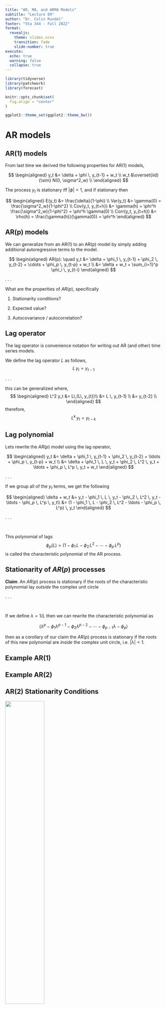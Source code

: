 ```yaml
---
title: "AR, MA, and ARMA Models"
subtitle: "Lecture 09"
author: "Dr. Colin Rundel"
footer: "Sta 344 - Fall 2022"
format:
  revealjs:
    theme: slides.scss
    transition: fade
    slide-number: true
execute:
  echo: true
  warning: false
  collapse: true
---
```

  
```r
library(tidyverse)
library(patchwork)
library(forecast)

knitr::opts_chunk$set(
  fig.align = "center"
)

ggplot2::theme_set(ggplot2::theme_bw())
```

# AR models

## AR(1) models

From last time we derived the following properties for AR(1) models,

$$
\begin{aligned}
y_t &= \delta + \phi \, y_{t-1} + w_t  \\
w_t &\overset{iid}{\sim} N(0, \sigma^2_w) \\
\end{aligned}
$$

The process $y_t$ is stationary iff $|\phi| < 1$, and if stationary then

$$
\begin{aligned}
E(y_t) &= \frac{\delta}{1-\phi} \\
Var(y_t) &= \gamma(0) =  \frac{\sigma^2_w}{1-\phi^2} \\
Cov(y_t, y_{t+h}) &= \gamma(h)
                  = \phi^h \frac{\sigma^2_w}{1-\phi^2}
                  = \phi^h \gamma(0) \\
Corr(y_t, y_{t+h}) &= \rho(h) = \frac{\gamma(h)}{\gamma(0)}
                   = \phi^h
\end{aligned}
$$


## AR(p) models

We can generalize from an AR(1) to an AR(p) model by simply adding additional autoregressive terms to the model.

$$
\begin{aligned}
AR(p): \quad y_t 
  &= \delta + \phi_1 \, y_{t-1} + \phi_2 \, y_{t-2} + \cdots + \phi_p \, y_{t-p} + w_t  \\
  &= \delta + w_t + \sum_{i=1}^p \phi_i \, y_{t-i}
\end{aligned}
$$

. . .

What are the properities of $AR(p)$, specifically

1. Stationarity conditions?

2. Expected value?

3. Autocovariance / autocorrelation?


## Lag operator

The lag operator is convenience notation for writing out AR (and other) time series models.

We define the lag operator $L$ as follows,
$$L \, y_t = y_{t-1}$$

. . .

this can be generalized where,
$$
\begin{aligned}
L^2 y_t &= L\,(L\, y_{t})\\
        &= L \, y_{t-1} \\
        &= y_{t-2} \\
\end{aligned}
$$
therefore,
$$L^k \, y_t = y_{t-k}$$

## Lag polynomial

Lets rewrite the $AR(p)$ model using the lag operator,

$$
\begin{aligned}
y_t &= \delta + \phi_1 \, y_{t-1} + \phi_2 \, y_{t-2} + \ldots + \phi_p \, y_{t-p} + w_t  \\
    &= \delta + \phi_1 \, L \, y_t + \phi_2 \, L^2 \, y_t + \ldots + \phi_p \, L^p \, y_t + w_t
\end{aligned}
$$

. . .

If we group all of the $y_t$ terms, we get the following

$$
\begin{aligned}
\delta + w_t &= y_t - \phi_1 \, L \, y_t - \phi_2 \, L^2 \, y_t - \ldots - \phi_p \, L^p \, y_t\\
             &= (1 - \phi_1 \, L - \phi_2 \, L^2 - \ldots - \phi_p \, L^p) \, y_t
\end{aligned}
$$

. . .

$$~$$

This polynomial of lags 
$$\phi_p(L) = (1 - \phi_1 \, L - \phi_2 \, L^2 - \cdots - \phi_p \, L^p)$$ 
is called the characteristic polynomial of the AR process.


## Stationarity of $AR(p)$ processes

**Claim**: An $AR(p)$ process is stationary if the roots of the characteristic polynomial lay *outside* the complex unit circle

. . .

<br/>

If we define $\lambda = 1/L$ then we can rewrite the characteristic polynomial as

$$ (\lambda^p - \phi_1 \lambda^{p-1} - \phi_2 \lambda^{p-2} - \cdots - \phi_{p-1} \lambda - \phi_p) $$

then as a corollary of our claim the $AR(p)$ process is stationary if the roots of this new polynomial are *inside* the complex unit circle, i.e. $|\lambda| < 1$.

## Example AR(1)



## Example AR(2)




## AR(2) Stationarity Conditions

![](imgs/Lec09/ar2_conditions.png){fig-align="center" width="50%"}

::: {.aside}
From Shumway & Stofer 4th ed.
:::


## Proof Sketch

We can rewrite the $AR(p)$ model into an $AR(1)$ form using matrix notation

$$
y_t = \delta + \phi_1 \, y_{t-1} + \phi_2 \, y_{t-2} + \cdots + \phi_p \, y_{t-p} + w_t  \\
\boldsymbol\xi_t = \boldsymbol{\delta} + \boldsymbol{F} \, \boldsymbol\xi_{t-1} + \boldsymbol w_t
$$
where

:::: {.columns .small}
::: {.column width='50%'}
$$
\begin{aligned}
\underset{p \times 1}{\boldsymbol\xi_t} &= [y_t, y_{t-1}, y_{t-2}, \ldots, y_{t-p+1}]' \\
\underset{p \times 1}{\boldsymbol\delta} &= [\delta, 0, 0,\ldots, 0]'\\
\underset{p \times 1}{\boldsymbol{w}_{t}} &= [w_t, 0, 0,\ldots, 0]' \\
\end{aligned}
$$
:::

::: {.column width='50%'}
$$
\begin{aligned}
\underset{p \times p}{\boldsymbol{F}} &= 
\begin{bmatrix}
\phi_1 & \phi_2 & \phi_3 & \cdots & \phi_{p-1} & \phi_p \\
1 & 0 & 0 & \cdots & 0 & 0 \\
0 & 1 & 0 & \cdots & 0 & 0 \\
\vdots & \vdots & \vdots & \cdots & \vdots & \vdots \\
0 & 0 & 0 & \cdots & 1 & 0 \\
\end{bmatrix} 
\end{aligned}
$$
:::
::::




## Putting it together

::: {.medium}
\begin{aligned}
\begin{bmatrix}
y_t \\
y_{t-1} \\
y_{t-2} \\
\vdots \\
y_{t-p+1}
\end{bmatrix} 
&=
\begin{bmatrix}
\delta \\
0 \\
0 \\
\vdots \\
0
\end{bmatrix}
+
\begin{bmatrix}
\phi_1 & \phi_2 & \phi_3 & \cdots & \phi_{p-1} & \phi_p \\
1 & 0 & 0 & \cdots & 0 & 0 \\
0 & 1 & 0 & \cdots & 0 & 0 \\
\vdots & \vdots & \vdots & \cdots & \vdots & \vdots \\
0 & 0 & 0 & \cdots & 1 & 0 \\
\end{bmatrix} 
\begin{bmatrix}
y_{t-1} \\
y_{t-2} \\
y_{t-3} \\
\vdots \\
y_{t-p}
\end{bmatrix} 
+
\begin{bmatrix}
w_t \\
0 \\
0 \\
\vdots \\
0
\end{bmatrix} \\
\\
&=
\begin{bmatrix}
\delta + w_t + \sum_{i=1}^p \phi_i \, y_{t-i} \\
y_{t-1} \\
y_{t-2} \\
\vdots \\
y_{t-p+1}
\end{bmatrix}
\end{aligned}
:::

## Proof sketch (cont.)

So just like the original $AR(1)$ we can expand out the autoregressive equation

$$
\begin{aligned}
\boldsymbol\xi_t 
  &= \boldsymbol{\delta} + \boldsymbol w_t + \boldsymbol{F} \, \boldsymbol\xi_{t-1}  \\
  &= \boldsymbol{\delta} + \boldsymbol w_t + \boldsymbol{F} \, (\boldsymbol\delta+\boldsymbol w_{t-1}) + \boldsymbol{F}^2 \, (\boldsymbol \delta+\boldsymbol w_{t-2}) + \cdots \\
  &\qquad\qquad~\,\,\,                        + \boldsymbol{F}^{t-1} \, (\boldsymbol \delta+\boldsymbol w_{1}) + \boldsymbol{F}^t \, (\boldsymbol \delta+\boldsymbol w_0) \\
  &= \left(\sum_{i=0}^t F^i\right)\boldsymbol{\delta} + \sum_{i=0}^t F^i \, w_{t-i}
\end{aligned}
$$

and therefore we need $\underset{t\to\infty}{\lim} F^t \to 0$ so that $\underset{t\to\infty}{\lim} \sum_{i=0}^t F^i < \infty$.


## Proof sketch (cont.)

We can find the eigen decomposition such that $\boldsymbol F = \boldsymbol Q \boldsymbol \Lambda \boldsymbol Q^{-1}$ where the columns of $\boldsymbol Q$ are the eigenvectors of $\boldsymbol F$ and $\boldsymbol \Lambda$ is a diagonal matrix of the corresponding eigenvalues.

A useful property of the eigen decomposition is that

$$ \boldsymbol{F}^i = \boldsymbol Q \boldsymbol \Lambda^i \boldsymbol Q^{-1} $$

. . .

Using this property we can rewrite our equation from the previous slide as

$$
\begin{aligned}
\boldsymbol\xi_t 
  &= (\sum_{i=0}^t F^i)\boldsymbol{\delta} + \sum_{i=0}^t F^i \, w_{t-i} \\
  &= \left(\sum_{i=0}^t \boldsymbol Q \boldsymbol \Lambda^i \boldsymbol Q^{-1}\right)\boldsymbol{\delta} + \sum_{i=0}^t \boldsymbol Q \boldsymbol \Lambda^i \boldsymbol Q^{-1} \, w_{t-i}
\end{aligned}
$$


## Proof sketch (cont.)

$$
\boldsymbol \Lambda^i = \begin{bmatrix}
\lambda_1^i & 0 & \cdots & 0 \\
0 & \lambda_2^i & \cdots & 0 \\
\vdots & \vdots & \ddots & \vdots \\
0 & 0 & \cdots & \lambda_p^i \\
\end{bmatrix}
$$

Therefore, $\underset{t\to\infty}{\lim} F^t \to 0$ when  $\underset{t\to\infty}{\lim} \Lambda^t \to 0$ 
which requires that 
$$|\lambda_i| < 1 \;\; \text{ for all} \; i$$


## Proof sketch (cont.)

Eigenvalues are defined such that for $\boldsymbol \lambda$, 

$$ \det (\boldsymbol{F}-\boldsymbol\lambda\,\boldsymbol{I}) = 0$$

based on our definition of $\boldsymbol F$ our eigenvalues will therefore be the roots of

$$\lambda^p -\phi_1\,\lambda^{p-1}-\phi_2\,\lambda^{p-2} - \cdots - \phi_{p_1} \, \lambda^1 - \phi_p = 0$$

. . .

which if we multiply by $1/\lambda^p$ where $L = 1/\lambda$ gives

$$1 -\phi_1\,L-\phi_2\,L^2 - \cdots - \phi_{p_1} \, L^{p-1} - \phi_p \, L^p = 0$$


## Properties of $AR(2)$

For a *stationary* $AR(2)$ process,


## Properties of $AR(2)$ (cont.)



## Properties of $AR(p)$

For a *stationary* $AR(p)$ process,

$$ 
E(Y_t) = \frac{\delta}{1-\phi_1 -\phi_2-\ldots-\phi_p}
$$

. . .


$$
Var(y_t) = \gamma(0) = \phi_1\gamma(1) + \phi_2\gamma(2) + \ldots + \phi_p\gamma(p) + \sigma_w^2 \\
$$


. . .

$$
Cov(y_t, y_{t+h}) = 
\gamma(h) = \phi_1\gamma(h-1) + \phi_2\gamma(h-2) + \ldots + \phi_p\gamma(h-p)
$$

. . .

$$
Corr(y_t, y_{t+h}) = \rho(h) = \phi_1\,\rho(h-1) + \phi_2\,\rho(h-2) + \ldots + \phi_p\,\rho(h-p)
$$



# Moving Average (MA) Processes

## MA(1)

A moving average process is similar to an AR process, except that the autoregression is on the error term.
$$ MA(1): \qquad y_t = \delta + w_t + \theta \, w_{t-1} $$

Properties:

## MA(1) - properties (cont.)



## Time series

```r
ma = data_frame(
  t = 1:200,
  "θ=0.1" = arima.sim(n=200, list(ma=c(0.1))) %>% as.numeric(),
  "θ=0.8" = arima.sim(n=200, list(ma=c(0.8))) %>% as.numeric(),
  "θ=2.0" = arima.sim(n=200, list(ma=c(2.0))) %>% as.numeric(),
  "θ=-0.1" = arima.sim(n=200, list(ma=c(-0.1))) %>% as.numeric(),
  "θ=-0.8" = arima.sim(n=200, list(ma=c(-0.8))) %>% as.numeric(),
  "θ=-2.0" = arima.sim(n=200, list(ma=c(-2.0))) %>% as.numeric()
) 
  
ma %>%
  tidyr::gather(model, y, -t) %>%
  mutate(model = forcats::as_factor(model)) %>%
  ggplot(aes(x=t,y=y)) +
    geom_line() +
    facet_wrap(~model)
```

## ACF

```r
par(mfrow=c(2,3))
acf(ma$`θ=0.1`, lag.max = 10, main=expression(paste(theta,"=0.1")))
acf(ma$`θ=0.8`, lag.max = 10, main=expression(paste(theta,"=0.8")))
acf(ma$`θ=2.0`, lag.max = 10, main=expression(paste(theta,"=2.0")))
pacf(ma$`θ=0.1`, lag.max = 10, main=expression(paste(theta,"=0.1")))
pacf(ma$`θ=0.8`, lag.max = 10, main=expression(paste(theta,"=0.8")))
pacf(ma$`θ=2.0`, lag.max = 10, main=expression(paste(theta,"=2.0")))
```

## MA(q)

$$ MA(q): \qquad y_t = \delta + w_t + \theta_1 \, w_{t-1} + \theta_2 \, w_{t-2} + \cdots + \theta_q \, w_{t-q} $$

Properties:

$$E(y_t) = \delta$$

$$
\begin{aligned}
Var(y_t) = \gamma(0) &= (1 + \theta_1^2+\theta_2^2 + \cdots + \theta_q^2) \, \sigma_w^2 \\
\\
Cov(y_t, y_{t+h}) = \gamma(h) &= \begin{cases}
\sigma^2 \sum_{j=0}^{q-|h|} \theta_j \theta_{j+|h|} & \text{if $|h| \leq q$} \\
0 & \text{if $|h| > q$}
\end{cases}
\end{aligned}
$$


## Example series

```r
ma_q = data_frame(
  t = 1:100,
  "θ={-1.5}"           = arima.sim(n=100, list(ma=c(-1.5)))           %>% as.numeric(),
  "θ={-1.5, -1}"       = arima.sim(n=100, list(ma=c(-1.5, -1)))       %>% as.numeric(),
  "θ={-1.5, -1, 2}"    = arima.sim(n=100, list(ma=c(-1.5, -1, 2)))    %>% as.numeric(),
  "θ={-1.5, -1, 2, 3}" = arima.sim(n=100, list(ma=c(-1.5, -1, 2, 3))) %>% as.numeric()
) 
  
ma_q %>%
  tidyr::gather(model, y, -t) %>%
  mutate(model = forcats::as_factor(model)) %>%
  ggplot(aes(x=t,y=y)) +
    geom_line() +
    facet_wrap(~model)
```

## ACF

```r
par(mfrow=c(2,2))
acf(ma_q[[2]], lag.max = 10, main=expression(paste(theta,"={-1.5}"          )))
acf(ma_q[[3]], lag.max = 10, main=expression(paste(theta,"={-1.5, -1}"      )))
acf(ma_q[[4]], lag.max = 10, main=expression(paste(theta,"={-1.5, -1, 2}"   )))
acf(ma_q[[5]], lag.max = 10, main=expression(paste(theta,"={-1.5, -1, 2, 3}")))
```


## PACF

```r
par(mfrow=c(2,2))
pacf(ma_q[[2]], lag.max = 10, main=expression(paste(theta,"={-1.5}"          )))
pacf(ma_q[[3]], lag.max = 10, main=expression(paste(theta,"={-1.5, -1}"      )))
pacf(ma_q[[4]], lag.max = 10, main=expression(paste(theta,"={-1.5, -1, 2}"   )))
pacf(ma_q[[5]], lag.max = 10, main=expression(paste(theta,"={-1.5, -1, 2, 3}")))
```

# ARMA Model

## ARMA Model

An ARMA model is a composite of AR and MA processes,


$ARMA(p,q)$:
\footnoteoutput
$$
y_t = \delta + \phi_1 \, y_{t-1} + \cdots \phi_p \, y_{t-p} + w_{t} + \theta_1 w_{t-1} + \cdots + \theta_q w_{t_q}
$$
$$
\phi_p(L) y_t = \delta + \theta_q(L)w_t 
$$


Since all MA processes are stationary, we only need to examine the AR component to determine stationarity, i.e. check roots of $\phi_p(L)$ lie outside the complex unit circle.


## Time series

```r
arma = data_frame(
  t = 1:100,
  "φ={0.9},  θ={-}"    = arima.sim(n=100, list(ar=c( 0.9), ma=c()   ))  %>% as.numeric(),
  "φ={-0.9}, θ={-}"    = arima.sim(n=100, list(ar=c(-0.9), ma=c()   ))  %>% as.numeric(),
  "φ={-},    θ={0.9}"  = arima.sim(n=100, list(ar=c(),     ma=c(0.9)))  %>% as.numeric(),
  "φ={-},    θ={-0.9}" = arima.sim(n=100, list(ar=c(),     ma=c(-0.9))) %>% as.numeric(),
  "φ={0.9},  θ={0.9}"  = arima.sim(n=100, list(ar=c( 0.9), ma=c(0.9)))  %>% as.numeric(),
  "φ={-0.9}, θ={0.9}"  = arima.sim(n=100, list(ar=c(-0.9), ma=c(0.9)))  %>% as.numeric(),
  "φ={0.9},  θ={-0.9}" = arima.sim(n=100, list(ar=c( 0.9), ma=c(-0.9))) %>% as.numeric(),
  "φ={-0.9}, θ={-0.9}" = arima.sim(n=100, list(ar=c(-0.9), ma=c(0.9)))  %>% as.numeric()
) 
  
arma %>%
  tidyr::gather(model, y, -t) %>%
  mutate(model = forcats::as_factor(model)) %>%
  ggplot(aes(x=t,y=y)) +
    geom_line() +
    facet_wrap(~model, ncol=4)
```


## $\phi=0.9$, $\theta=0$

```r
forecast::tsdisplay(arma[[2]], main=expression(paste(phi,"={0.9}, ",theta,"={0}")))
```

## $\phi=0$, $\theta=0.9$

```r
forecast::tsdisplay(arma[[4]], main=expression(paste(phi,"={0}, ",theta,"={0.9}")))
```

## $\phi=0.9$, $\theta=0.9$

```r
forecast::tsdisplay(arma[[6]], main=expression(paste(phi,"={0.9}, ",theta,"={0.9}")))
```
